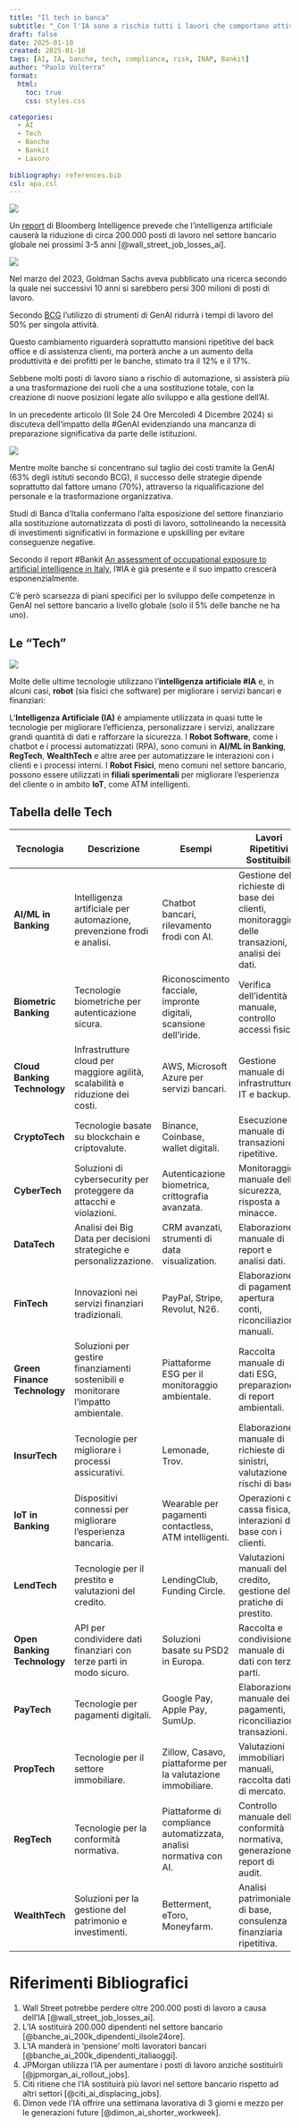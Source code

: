 ```yaml
---
title: "Il tech in banca"
subtitle: "_Con l'IA sono a rischio tutti i lavori che comportano attività di routine e ripetitive. L'IA trasformerà il lavoro_ "
draft: false
date: 2025-01-10
created: 2025-01-10
tags: [AI, IA, banche, tech, compliance, risk, INAP, Bankit]
author: "Paolo Volterra"
format:
  html:
    toc: true
    css: styles.css

categories:
  - AI
  - Tech
  - Banche
  - Bankit
  - Lavoro
  
bibliography: references.bib
csl: apa.csl
---
```



![](./immagini/efb2edd4-f277-47ab-9f65-b8ca97181251.webp)


Un [report](https://www.bloomberg.com/news/articles/2025-01-09/wall-street-expected-to-shed-200-000-jobs-as-ai-erodes-roles?srnd=technology-ai)  di Bloomberg Intelligence  prevede che l'intelligenza artificiale causerà la riduzione di circa 200.000 posti di lavoro nel settore bancario globale nei prossimi 3-5 anni [@wall_street_job_losses_ai]. 

![](./immagini/Screenshot 2025-01-10 150944.png)

Nel marzo del 2023, Goldman Sachs aveva pubblicato una ricerca secondo la quale nei successivi 10 anni si sarebbero persi 300 milioni di posti di lavoro. 

Secondo [BCG](https://www.bcg.com/press/6september2023-lutilizzo-di-strumenti-di-genai-riduce-i-tempi-di-lavoro-del-50-per-singola-attivita) l'utilizzo di strumenti di GenAI ridurrà i tempi di lavoro del 50% per singola attività.

Questo cambiamento riguarderà soprattutto mansioni ripetitive del back office e di assistenza clienti, ma porterà anche a un aumento della produttività e dei profitti per le banche, stimato tra il 12% e il 17%. 

Sebbene molti posti di lavoro siano a rischio di automazione, si assisterà più a una trasformazione dei ruoli che a una sostituzione totale, con la creazione di nuove posizioni legate allo sviluppo e alla gestione dell'AI. 

In un precedente articolo (Il Sole 24 Ore Mercoledì 4 Dicembre 2024) si discuteva dell'impatto della #GenAI evidenziando una mancanza di preparazione significativa da parte delle istituzioni. 

![](./immagini/DALL·E 2025-01-10 19.55.20 - A futuristic depiction of AI technologies automating repetitive manual tasks in a banking environment. The image includes robotic arms sorting paperwo.webp)

Mentre molte banche si concentrano sul taglio dei costi tramite la GenAI (63% degli istituti secondo BCG), il successo delle strategie dipende soprattutto dal fattore umano (70%), attraverso la riqualificazione del personale e la trasformazione organizzativa. 

Studi di Banca d'Italia confermano l'alta esposizione del settore finanziario alla sostituzione automatizzata di posti di lavoro, sottolineando la necessità di investimenti significativi in formazione e upskilling per evitare conseguenze negative. 

Secondo il report #Bankit [An assessment of occupational exposure to artificial intelligence in Italy](https://www.bancaditalia.it/pubblicazioni/qef/2024-0878/index.html), l'#IA è già presente e il suo impatto crescerà esponenzialmente.

C'è però scarsezza di piani specifici per lo sviluppo delle competenze in GenAI nel settore bancario a livello globale (solo il 5% delle banche ne ha uno).



## Le "Tech" 

![](./immagini/DALL·E 2025-01-10 09.11.44 - A futuristic virtual environment featuring a steampunk-style robot dressed as a 19th-century banker. The robot wears a formal suit with a top hat and .webp)

Molte delle ultime tecnologie utilizzano l'**intelligenza artificiale #IA** e, in alcuni casi, **robot** (sia fisici che software) per migliorare i servizi bancari e finanziari:

L'**Intelligenza Artificiale (IA)** è ampiamente utilizzata in quasi tutte le tecnologie  per migliorare l'efficienza, personalizzare i servizi, analizzare grandi quantità di dati e rafforzare la sicurezza.
I **Robot Software**, come i chatbot e i processi automatizzati (RPA), sono comuni in **AI/ML in Banking**, **RegTech**, **WealthTech** e altre aree per automatizzare le interazioni con i clienti e i processi interni.
I **Robot Fisici**, meno comuni nel settore bancario, possono essere utilizzati in **filiali sperimentali** per migliorare l'esperienza del cliente o in ambito **IoT**, come ATM intelligenti.

## Tabella delle Tech

|**Tecnologia**|**Descrizione**|**Esempi**|**Lavori Ripetitivi Sostituibili**|
|---|---|---|---|
|**AI/ML in Banking**|Intelligenza artificiale per automazione, prevenzione frodi e analisi.|Chatbot bancari, rilevamento frodi con AI.|Gestione delle richieste di base dei clienti, monitoraggio delle transazioni, analisi dei dati.|
|**Biometric Banking**|Tecnologie biometriche per autenticazione sicura.|Riconoscimento facciale, impronte digitali, scansione dell’iride.|Verifica dell’identità manuale, controllo accessi fisici.|
|**Cloud Banking Technology**|Infrastrutture cloud per maggiore agilità, scalabilità e riduzione dei costi.|AWS, Microsoft Azure per servizi bancari.|Gestione manuale di infrastrutture IT e backup.|
|**CryptoTech**|Tecnologie basate su blockchain e criptovalute.|Binance, Coinbase, wallet digitali.|Esecuzione manuale di transazioni ripetitive.|
|**CyberTech**|Soluzioni di cybersecurity per proteggere da attacchi e violazioni.|Autenticazione biometrica, crittografia avanzata.|Monitoraggio manuale della sicurezza, risposta a minacce.|
|**DataTech**|Analisi dei Big Data per decisioni strategiche e personalizzazione.|CRM avanzati, strumenti di data visualization.|Elaborazione manuale di report e analisi dati.|
|**FinTech**|Innovazioni nei servizi finanziari tradizionali.|PayPal, Stripe, Revolut, N26.|Elaborazione di pagamenti, apertura conti, riconciliazioni manuali.|
|**Green Finance Technology**|Soluzioni per gestire finanziamenti sostenibili e monitorare l’impatto ambientale.|Piattaforme ESG per il monitoraggio ambientale.|Raccolta manuale di dati ESG, preparazione di report ambientali.|
|**InsurTech**|Tecnologie per migliorare i processi assicurativi.|Lemonade, Trov.|Elaborazione manuale di richieste di sinistri, valutazione rischi di base.|
|**IoT in Banking**|Dispositivi connessi per migliorare l’esperienza bancaria.|Wearable per pagamenti contactless, ATM intelligenti.|Operazioni di cassa fisica, interazioni di base con i clienti.|
|**LendTech**|Tecnologie per il prestito e valutazioni del credito.|LendingClub, Funding Circle.|Valutazioni manuali del credito, gestione delle pratiche di prestito.|
|**Open Banking Technology**|API per condividere dati finanziari con terze parti in modo sicuro.|Soluzioni basate su PSD2 in Europa.|Raccolta e condivisione manuale di dati con terze parti.|
|**PayTech**|Tecnologie per pagamenti digitali.|Google Pay, Apple Pay, SumUp.|Elaborazione manuale dei pagamenti, riconciliazione transazioni.|
|**PropTech**|Tecnologie per il settore immobiliare.|Zillow, Casavo, piattaforme per la valutazione immobiliare.|Valutazioni immobiliari manuali, raccolta dati di mercato.|
|**RegTech**|Tecnologie per la conformità normativa.|Piattaforme di compliance automatizzata, analisi normativa con AI.|Controllo manuale della conformità normativa, generazione report di audit.|
|**WealthTech**|Soluzioni per la gestione del patrimonio e investimenti.|Betterment, eToro, Moneyfarm.|Analisi patrimoniale di base, consulenza finanziaria ripetitiva.|


# Riferimenti Bibliografici

1. Wall Street potrebbe perdere oltre 200.000 posti di lavoro a causa dell'IA [@wall_street_job_losses_ai].
2. L'IA sostituirà 200.000 dipendenti nel settore bancario [@banche_ai_200k_dipendenti_ilsole24ore].
3. L'IA manderà in ‘pensione’ molti lavoratori bancari [@banche_ai_200k_dipendenti_italiaoggi].
4. JPMorgan utilizza l'IA per aumentare i posti di lavoro anziché sostituirli [@jpmorgan_ai_rollout_jobs].
5. Citi ritiene che l'IA sostituirà più lavori nel settore bancario rispetto ad altri settori [@citi_ai_displacing_jobs].
6. Dimon vede l'IA offrire una settimana lavorativa di 3 giorni e mezzo per le generazioni future [@dimon_ai_shorter_workweek].

